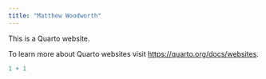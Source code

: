 ```yaml
---
title: "Matthew Woodworth"
---
```


This is a Quarto website.

To learn more about Quarto websites visit <https://quarto.org/docs/websites>.

```r
1 + 1
```
